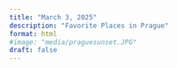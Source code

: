 ```yaml
---
title: "March 3, 2025"
description: "Favorite Places in Prague"
format: html
#image: "media/praguesunset.JPG"
draft: false
---
```


